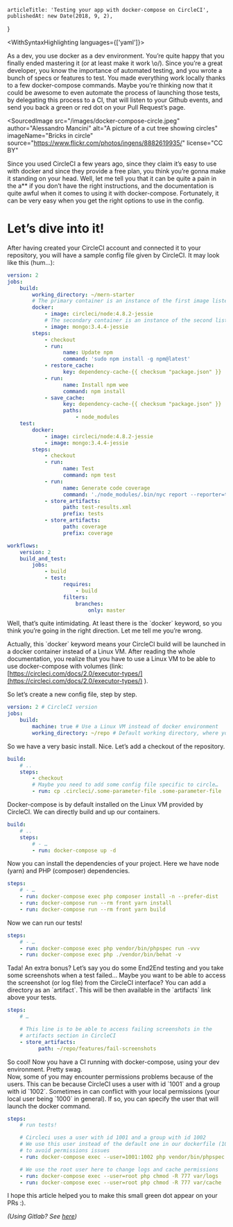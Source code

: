 
<Layout>

    articleTitle: 'Testing your app with docker-compose on CircleCI',
    publishedAt: new Date(2018, 9, 2),
}

<WithSyntaxHighlighting languages={['yaml']}>

<ArticleInfos meta={meta} />

As a dev, you use docker as a dev environment. You’re quite happy that you finally ended mastering it (or at least make it work \\o/). Since you’re a great developer, you know the importance of automated testing, and you wrote a bunch of specs or features to test. You made everything work locally thanks to a few docker-compose commands. Maybe you’re thinking now that it could be awesome to even automate the process of launching those tests, by delegating this process to a CI, that will listen to your Github events, and send you back a green or red dot on your Pull Request’s page.

<SourcedImage
    src="/images/docker-compose-circle.jpeg"
    author="Alessandro Mancini"
    alt="A picture of a cut tree showing circles"
    imageName="Bricks in circle"
    source="https://www.flickr.com/photos/ingens/8882619935/"
    license="CC BY"
></SourcedImage>

Since you used CircleCI a few years ago, since they claim it’s easy to use with docker and since they provide a free plan, you think you’re gonna make it standing on your head. Well, let me tell you that it can be quite a pain in the a\*\* if you don’t have the right instructions, and the documentation is quite awful when it comes to using it with docker-compose. Fortunately, it can be very easy when you get the right options to use in the config.

# Let’s dive into it!

After having created your CircleCI account and connected it to your repository, you will have a sample config file given by CircleCI. It may look like this (hum…):

```yaml
version: 2
jobs:
    build:
        working_directory: ~/mern-starter
        # The primary container is an instance of the first image listed. The job's commands run in this container.
        docker:
            - image: circleci/node:4.8.2-jessie
            # The secondary container is an instance of the second listed image which is run in a common network where ports exposed on the primary container are available on localhost.
            - image: mongo:3.4.4-jessie
        steps:
            - checkout
            - run:
                  name: Update npm
                  command: 'sudo npm install -g npm@latest'
            - restore_cache:
                  key: dependency-cache-{{ checksum "package.json" }}
            - run:
                  name: Install npm wee
                  command: npm install
            - save_cache:
                  key: dependency-cache-{{ checksum "package.json" }}
                  paths:
                      - node_modules
    test:
        docker:
            - image: circleci/node:4.8.2-jessie
            - image: mongo:3.4.4-jessie
        steps:
            - checkout
            - run:
                  name: Test
                  command: npm test
            - run:
                  name: Generate code coverage
                  command: './node_modules/.bin/nyc report --reporter=text-lcov'
            - store_artifacts:
                  path: test-results.xml
                  prefix: tests
            - store_artifacts:
                  path: coverage
                  prefix: coverage

workflows:
    version: 2
    build_and_test:
        jobs:
            - build
            - test:
                  requires:
                      - build
                  filters:
                      branches:
                          only: master
```

Well, that’s quite intimidating. At least there is the \`docker\` keyword, so you think you’re going in the right direction. Let me tell me you’re wrong.

Actually, this \`docker\` keyword means your CircleCI build will be launched in a docker container instead of a Linux VM. After reading the whole documentation, you realize that you have to use a Linux VM to be able to use docker-compose with volumes (link: [https://circleci.com/docs/2.0/executor-types/](https://circleci.com/docs/2.0/executor-types/) ).

So let’s create a new config file, step by step.

```yaml
version: 2 # CircleCI version
jobs:
    build:
        machine: true # Use a Linux VM instead of docker environment
        working_directory: ~/repo # Default working directory, where your project will be cloned
```

So we have a very basic install. Nice. Let’s add a checkout of the repository.

```yaml
build:
    # ..
    steps:
        - checkout
        # Maybe you need to add some config file specific to circle…
        - run: cp .circleci/.some-parameter-file .some-parameter-file
```

Docker-compose is by default installed on the Linux VM provided by CircleCI. We can directly build and up our containers.

```yaml
build:
    # ..
    steps:
        # - …
        - run: docker-compose up -d
```

Now you can install the dependencies of your project. Here we have node (yarn) and PHP (composer) dependencies.

```yaml
steps:
    # - …
    - run: docker-compose exec php composer install -n --prefer-dist
    - run: docker-compose run --rm front yarn install
    - run: docker-compose run --rm front yarn build
```

Now we can run our tests!

```yaml
steps:
    # - …
    - run: docker-compose exec php vendor/bin/phpspec run -vvv
    - run: docker-compose exec php ./vendor/bin/behat -v
```

Tada! An extra bonus? Let’s say you do some End2End testing and you take some screenshots when a test failed… Maybe you want to be able to access the screenshot (or log file) from the CircleCI interface? You can add a directory as an \`artifact\`. This will be then available in the \`artifacts\` link above your tests.

```yaml
steps:
    # …

    # This line is to be able to access failing screenshots in the
    # artifacts section in CircleCI
    - store_artifacts:
          path: ~/repo/features/fail-screenshots
```

So cool! Now you have a CI running with docker-compose, using your dev environment. Pretty swag.  
Now, some of you may encounter permissions problems because of the users. This can be because CircleCI uses a user with id \`1001\` and a group with id \`1002\`. Sometimes in can conflict with your local permissions (your local user being \`1000\` in general). If so, you can specify the user that will launch the docker command.

```yaml
steps:
    # run tests!

    # Circleci uses a user with id 1001 and a group with id 1002
    # We use this user instead of the default one in our dockerfile (1000)
    # to avoid permissions issues
    - run: docker-compose exec --user=1001:1002 php vendor/bin/phpspec run -vvv

    # We use the root user here to change logs and cache permissions
    - run: docker-compose exec --user=root php chmod -R 777 var/logs
    - run: docker-compose exec --user=root php chmod -R 777 var/cache
```

I hope this article helped you to make this small green dot appear on your PRs :).

_(Using Gitlab? See_ [_here_](https://medium.com/@einenlum/a-free-ci-using-docker-compose-for-your-gitlab-repositories-f1289e059a77)_)_

</WithSyntaxHighlighting>

</Layout>
